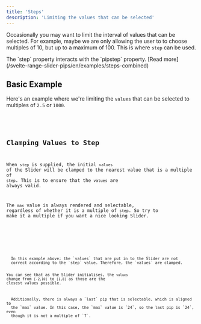 ```yaml
---
title: 'Steps'
description: 'Limiting the values that can be selected'
---
```











Occasionally you may want to limit the interval of values that can be selected.
For example, maybe we are only allowing the user to to choose multiples of 10, but up
to a maximum of 100. This is where `step` can be used.

<Note title="Pips Placement" type="info">
  The `step` property interacts with the `pipstep` property. [Read more](/svelte-range-slider-pips/en/examples/steps-combined)
</Note>

## Basic Example

Here's an example where we're limiting the `values` that can be 
selected to multiples of `2.5` or `1000`.

<Demo name="Step at Multiples of 10" client:visible>
  <Steps client:visible />
  <Code slot="svelte" code={cleanImport(StepsRaw)} lang="svelte" />
</Demo>



## Clamping Values to Step

When `step` is supplied, the initial `values` of the Slider will be clamped to the
nearest value that is a multiple of `step`. This is to ensure that the `values`
are always valid.

<Info>The `max` value is always rendered and selectable, regardless 
  of whether it is a multiple of `step`. So try to make it a multiple if you
  want a nice looking Slider.</Info>

<Demo name="Step at Multiples of 10" client:visible>
  <Clamp client:visible />
  <Code slot="svelte" code={cleanImport(ClampRaw)} lang="svelte" />
</Demo>

<Note type="info">
  In this example above; the `values` that are put in to the Slider are not
  correct according to the `step` value. Therefore, the `values` are clamped.

  You can see that as the Slider initialises, the `values` change from `[-2,10]` to
  `[1,8]` as those are the closest values possible.
</Note>

<Note type="warning">
  Additionally, there is always a `last` pip that is selectable, which is aligned to
  the `max` value. In this case, the `max` value is `24`, so the last pip is `24`, even
  though it is not a multiple of `7`.
</Note>